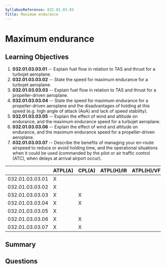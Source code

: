 ```yaml
---
SyllabusReference: 032.01.03.03
Title: Maximum endurance
---
```


# Maximum endurance

## Learning Objectives

1.  **032.01.03.03.01** -- Explain fuel flow in relation to TAS and thrust for a
    turbojet aeroplane.
2.  **032.01.03.03.02** -- State the speed for maximum endurance for a turbojet
    aeroplane.
3.  **032.01.03.03.03** -- Explain fuel flow in relation to TAS and thrust for a
    propeller-driven aeroplane.
4.  **032.01.03.03.04** -- State the speed for maximum endurance for a
    propeller-driven aeroplane and the disadvantages of holding at this speed
    (e.g. high angle of attack (AoA) and lack of speed stability).
5.  **032.01.03.03.05** -- Explain the effect of wind and altitude on endurance,
    and the maximum endurance speed for a turbojet aeroplane.
6.  **032.01.03.03.06** -- Explain the effect of wind and altitude on endurance,
    and the maximum endurance speed for a propeller-driven aeroplane.
7.  **032.01.03.03.07** -- Describe the benefits of managing your en-route
    airspeed to reduce or avoid holding time, and the operational situations when
    it could be used (commanded by the pilot or air traffic control (ATC), when
    delays at arrival airport occur).

|                 | ATPL(A) | CPL(A) | ATPL(H)/IR | ATPL(H)/VFR | CPL(H) | IR | CBIR(A) |
| --------------- | ------- | ------ | ---------- | ----------- | ------ | -- | ------- |
| 032.01.03.03.01 | X       |        |            |             |        |    |         |
| 032.01.03.03.02 | X       |        |            |             |        |    |         |
| 032.01.03.03.03 | X       | X      |            |             |        |    |         |
| 032.01.03.03.04 | X       | X      |            |             |        |    |         |
| 032.01.03.03.05 | X       |        |            |             |        |    |         |
| 032.01.03.03.06 | X       | X      |            |             |        |    |         |
| 032.01.03.03.07 | X       | X      |            |             |        |    |         |

## Summary

## Questions
